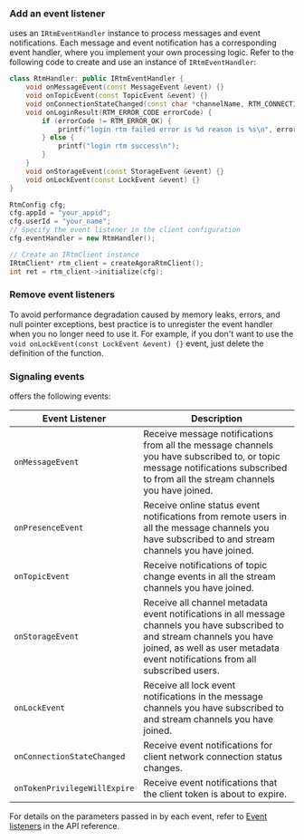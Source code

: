 <PlatformWrapper platform="linux-cpp">

### Add an event listener

<Vg k="SIG"/> uses an `IRtmEventHandler` instance to process messages and event notifications. Each message and event notification has a corresponding event handler, where you implement your own processing logic. Refer to the following code to create and use an instance of `IRtmEventHandler`:

```cpp
class RtmHandler: public IRtmEventHandler {
    void onMessageEvent(const MessageEvent &event) {}
    void onTopicEvent(const TopicEvent &event) {}
    void onConnectionStateChanged(const char *channelName, RTM_CONNECTION_STATE state, RTM_CONNECTION_CHANGE_REASON reason) {}
    void onLoginResult(RTM_ERROR_CODE errorCode) {
        if (errorCode != RTM_ERROR_OK) {
            printf("login rtm failed error is %d reason is %s\n", errorCode, getErrorReason(errorCode));
        } else {
            printf("login rtm success\n");
        }
    }
    void onStorageEvent(const StorageEvent &event) {}
    void onLockEvent(const LockEvent &event) {}
}

RtmConfig cfg;
cfg.appId = "your_appid";
cfg.userId = "your_name";
// Specify the event listener in the client configuration
cfg.eventHandler = new RtmHandler();

// Create an IRtmClient instance
IRtmClient* rtm_client = createAgoraRtmClient();
int ret = rtm_client->initialize(cfg);
```

### Remove event listeners

To avoid performance degradation caused by memory leaks, errors, and null pointer exceptions, best practice is to unregister the event handler when you no longer need to use it. For example, if you don't want to use the `void onLockEvent(const LockEvent &event) {}` event, just delete the definition of the function.

### Signaling events

<Vpd k="SDK" /> offers the following events:  

| Event Listener | Description  |
|---------------------------|-------------------------|
| `onMessageEvent`| Receive message notifications from all the message channels you have subscribed to, or topic message notifications subscribed to from all the stream channels you have joined.  |
| `onPresenceEvent`  | Receive online status event notifications from remote users in all the message channels you have subscribed to and stream channels you have joined. |
| `onTopicEvent`  | Receive notifications of topic change events in all the stream channels you have joined. |
| `onStorageEvent`| Receive all channel metadata event notifications in all message channels you have subscribed to and stream channels you have joined, as well as user metadata event notifications from all subscribed users. |
| `onLockEvent`| Receive all lock event notifications in the message channels you have subscribed to and stream channels you have joined.  |
| `onConnectionStateChanged`| Receive event notifications for client network connection status changes.  |
| `onTokenPrivilegeWillExpire` | Receive event notifications that the client token is about to expire.   |

For details on the parameters passed in by each event, refer to [Event listeners](../reference/api?#event-listeners) in the API reference.

</PlatformWrapper>